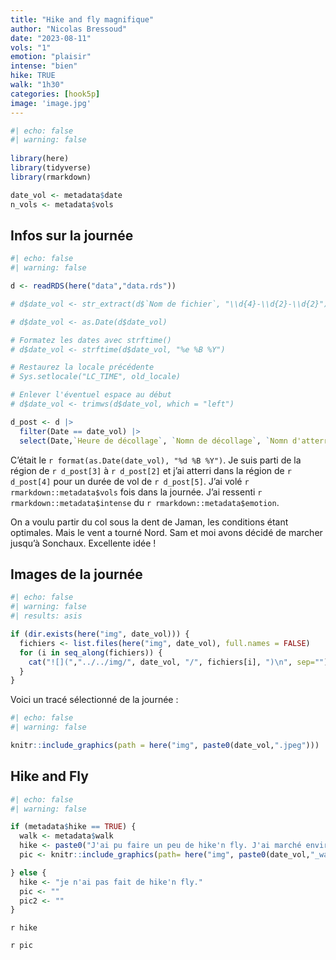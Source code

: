 ```yaml
---
title: "Hike and fly magnifique"
author: "Nicolas Bressoud"
date: "2023-08-11"
vols: "1"
emotion: "plaisir"
intense: "bien"
hike: TRUE
walk: "1h30"
categories: [hook5p]
image: 'image.jpg'
---
```


```r
#| echo: false
#| warning: false
  
library(here)
library(tidyverse)
library(rmarkdown)

date_vol <- metadata$date
n_vols <- metadata$vols
```

## Infos sur la journée

```r
#| echo: false
#| warning: false

d <- readRDS(here("data","data.rds"))

# d$date_vol <- str_extract(d$`Nom de fichier`, "\\d{4}-\\d{2}-\\d{2}")

# d$date_vol <- as.Date(d$date_vol)

# Formatez les dates avec strftime()
# d$date_vol <- strftime(d$date_vol, "%e %B %Y")

# Restaurez la locale précédente
# Sys.setlocale("LC_TIME", old_locale)

# Enlever l'éventuel espace au début
# d$date_vol <- trimws(d$date_vol, which = "left")

d_post <- d |> 
  filter(Date == date_vol) |> 
  select(Date,`Heure de décollage`, `Nomn de décollage`, `Nomn d'atterrissage`, `Durée`)

```

C'était le `r format(as.Date(date_vol), "%d %B %Y")`. Je suis parti de la région de `r d_post[3]` à `r d_post[2]` et j'ai atterri dans la région de `r d_post[4]` pour un durée de vol de `r d_post[5]`. J'ai volé `r rmarkdown::metadata$vols` fois dans la journée. J'ai ressenti `r rmarkdown::metadata$intense` du `r rmarkdown::metadata$emotion`.

On a voulu partir du col sous la dent de Jaman, les conditions étant optimales. Mais le vent a tourné Nord. Sam et moi avons décidé de marcher jusqu'à Sonchaux. Excellente idée !

## Images de la journée

```r
#| echo: false
#| warning: false
#| results: asis 

if (dir.exists(here("img", date_vol))) {
  fichiers <- list.files(here("img", date_vol), full.names = FALSE)
  for (i in seq_along(fichiers)) {
    cat("![](","../../img/", date_vol, "/", fichiers[i], ")\n", sep="")
  }
}

```


Voici un tracé sélectionné de la journée : 

```r
#| echo: false
#| warning: false

knitr::include_graphics(path = here("img", paste0(date_vol,".jpeg")))
```

## Hike and Fly

```r
#| echo: false
#| warning: false

if (metadata$hike == TRUE) {
  walk <- metadata$walk
  hike <- paste0("J'ai pu faire un peu de hike'n fly. J'ai marché environ ", walk, ".")
  pic <- knitr::include_graphics(path= here("img", paste0(date_vol,"_walk",".jpeg")))

} else {
  hike <- "je n'ai pas fait de hike'n fly."
  pic <- ""
  pic2 <- ""
}

```

`r hike`

`r pic`

